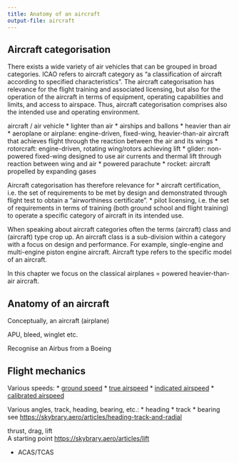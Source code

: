 ```yaml
---
title: Anatomy of an aircraft
output-file: aircraft
---
```


## Aircraft categorisation

There exists a wide variety of air vehicles that can be grouped in broad categories.
ICAO refers to aircraft category as "a classification of aircraft according to specified characteristics".
The aircraft categorisation has relevance for the flight training and associated licensing, but also for the operation of the aircraft in terms of equipment, operating capabilities and limits, and access to airspace.
Thus, aircraft categorisation comprises also the intended use and operating environment.

aircraft / air vehicle
* lighter than air
  * airships and ballons
* heavier than air
  * aeroplane or airplane: engine-driven, fixed-wing, heavier-than-air aircraft that achieves flight through the reaction between the air and its wings
  * rotorcraft: engine-driven, rotating wing/rotors achieving lift
  * glider: non-powered fixed-wing designed to use air currents and thermal lift through reaction between wing and air
  * powered parachute
  * rocket: aircraft propelled by expanding gases

Aircraft categorisation has therefore relevance for
* aircraft certification, i.e. the set of requirements to be met by design and demonstrated through flight test to obtain a "airworthiness certificate".
* pilot licensing, i.e. the set of requirements in terms of training (both ground school and flight training) to operate a specific category of aircraft in its intended use.

When speaking about aircraft categories often the terms (aircraft) class and (aircraft) type crop up. 
An aircraft class is a sub-division within a category with a focus on design and performance. For example, single-engine and multi-engine piston engine aircraft.
Aircraft type refers to the specific model of an aircraft.

In this chapter we focus on the classical airplanes = powered heavier-than-air aircraft.

## Anatomy of an aircraft

Conceptually, an aircraft (airplane) 


APU, bleed, winglet etc.

Recognise an Airbus from a Boeing

## Flight mechanics

Various speeds:
* [ground speed](https://skybrary.aero/articles/ground-speed)
* [true airspeed](https://skybrary.aero/articles/true-airspeed)
* [indicated airspeed](https://skybrary.aero/articles/indicated-airspeed-ias)
* [calibrated airspeed](https://skybrary.aero/articles/calibrated-airspeed-cas)

Various angles, track, heading, bearing, etc.:
* heading
* track
* bearing
see <https://skybrary.aero/articles/heading-track-and-radial>

thrust, drag, lift  
A starting point <https://skybrary.aero/articles/lift>


- ACAS/TCAS
